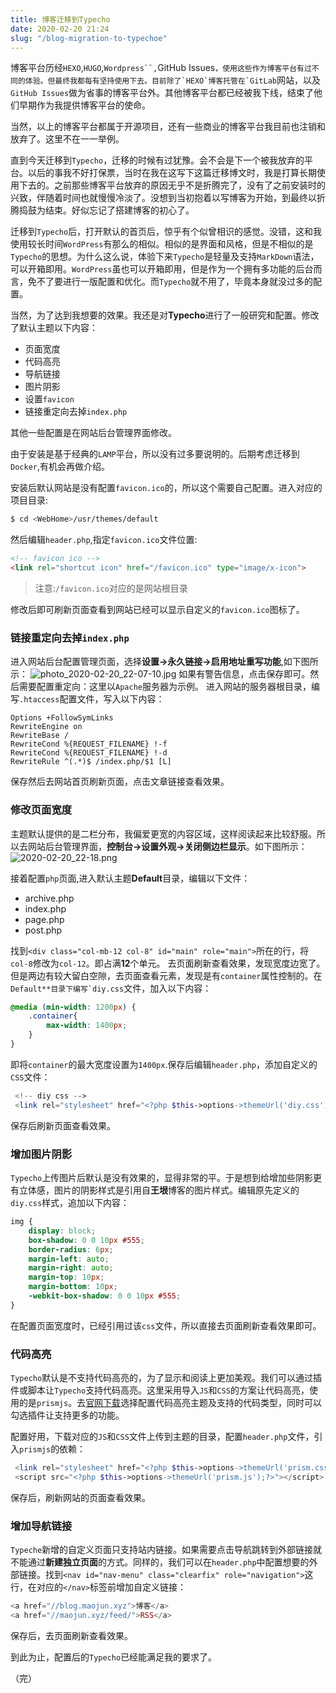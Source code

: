 ```yaml
---
title: 博客迁移到Typecho
date: 2020-02-20 21:24
slug: "/blog-migration-to-typechoe"
---
```


博客平台历经`HEXO`,`HUGO`,`Wordpress``,`GitHub Issues``，使用这些作为博客平台有过不同的体验。但最终我都每有坚持使用下去。目前除了`HEXO`博客托管在`GitLab``网站，以及`GitHub Issues`做为省事的博客平台外。其他博客平台都已经被我下线，结束了他们早期作为我提供博客平台的使命。

当然，以上的博客平台都属于开源项目，还有一些商业的博客平台我目前也注销和放弃了。这里不在一一举例。

直到今天迁移到`Typecho`，迁移的时候有过犹豫。会不会是下一个被我放弃的平台。以后的事我不好打保票，当时在我在这写下这篇迁移博文时，我是打算长期使用下去的。之前那些博客平台放弃的原因无乎不是折腾完了，没有了之前安装时的兴致，伴随着时间也就慢慢冷淡了。没想到当初抱着以写博客为开始，到最终以折腾捣鼓为结束。好似忘记了搭建博客的初心了。

迁移到`Typecho`后，打开默认的首页后，惊乎有个似曾相识的感觉。没错，这和我使用较长时间`WordPress`有那么的相似。相似的是界面和风格，但是不相似的是`Typecho`的思想。为什么这么说，体验下来`Typecho`是轻量及支持`MarkDown`语法，可以开箱即用。`WordPress`虽也可以开箱即用，但是作为一个拥有多功能的后台而言，免不了要进行一版配置和优化。而`Typecho`就不用了，毕竟本身就没过多的配置。

当然，为了达到我想要的效果。我还是对**Typecho**进行了一般研究和配置。修改了默认主题以下内容：
- 页面宽度
- 代码高亮
- 导航链接
- 图片阴影
- 设置`favicon`
- 链接重定向去掉`index.php`

其他一些配置是在网站后台管理界面修改。

由于安装是基于经典的`LAMP`平台，所以没有过多要说明的。后期考虑迁移到`Docker`,有机会再做介绍。

安装后默认网站是没有配置`favicon.ico`的，所以这个需要自己配置。进入对应的项目目录:
```bash
$ cd <WebHome>/usr/themes/default
```
然后编辑`header.php`,指定`favicon.ico`文件位置:
```html
<!-- favicon ico -->
<link rel="shortcut icon" href="/favicon.ico" type="image/x-icon">
```
> 注意:`/favicon.ico`对应的是网站根目录

修改后即可刷新页面查看到网站已经可以显示自定义的`favicon.ico`图标了。

### 链接重定向去掉`index.php`
进入网站后台配置管理页面，选择**设置->永久链接->启用地址重写功能**,如下图所示：
![photo_2020-02-20_22-07-10.jpg][1]
如果有警告信息，点击保存即可。然后需要配置重定向：这里以`Apache`服务器为示例。
进入网站的服务器根目录，编写`.htaccess`配置文件，写入以下内容：

```.htaccess
Options +FollowSymLinks
RewriteEngine on
RewriteBase /
RewriteCond %{REQUEST_FILENAME} !-f
RewriteCond %{REQUEST_FILENAME} !-d
RewriteRule ^(.*)$ /index.php/$1 [L]
```
保存然后去网站首页刷新页面，点击文章链接查看效果。


### 修改页面宽度

主题默认提供的是二栏分布，我偏爱更宽的内容区域，这样阅读起来比较舒服。所以去网站后台管理界面，**控制台->设置外观->关闭侧边栏显示**。如下图所示：
![2020-02-20_22-18.png][2]

接着配置`php`页面,进入默认主题**Default**目录，编辑以下文件：
- archive.php
- index.php
- page.php
- post.php

找到`<div class="col-mb-12 col-8" id="main" role="main">`所在的行，将`col-8`修改为`col-12`。即占满**12**个单元。
去页面刷新查看效果，发现宽度边宽了。但是两边有较大留白空隙，去页面查看元素，发现是有`container`属性控制的。在``Default**目录下编写`diy.css``文件，加入以下内容：
```css
@media (min-width: 1200px) {
    .container{
        max-width: 1400px;
    }
}
```
即将`container`的最大宽度设置为`1400px`.保存后编辑`header.php`，添加自定义的`CSS`文件：
```php
 <!-- diy css -->
 <link rel="stylesheet" href="<?php $this->options->themeUrl('diy.css'); ?>">
```
保存后刷新页面查看效果。

### 增加图片阴影
`Typecho`上传图片后默认是没有效果的，显得非常的平。于是想到给增加些阴影更有立体感，图片的阴影样式是引用自**王垠**博客的图片样式。编辑原先定义的`diy.css`样式，追加以下内容：
```css
img {
    display: block;
    box-shadow: 0 0 10px #555;
    border-radius: 6px;
    margin-left: auto;
    margin-right: auto;
    margin-top: 10px;
    margin-bottom: 10px;
    -webkit-box-shadow: 0 0 10px #555;
}
```
在配置页面宽度时，已经引用过该`css`文件，所以直接去页面刷新查看效果即可。

### 代码高亮
`Typecho`默认是不支持代码高亮的，为了显示和阅读上更加美观。我们可以通过插件或脚本让`Typecho`支持代码高亮。这里采用导入`JS`和`CSS`的方案让代码高亮，使用的是`prismjs`。去[官网下载](https://prismjs.com/)选择配置代码高亮主题及支持的代码类型，同时可以勾选插件让支持更多的功能。

配置好用，下载对应的`JS`和`CSS`文件上传到主题的目录，配置`header.php`文件，引入`prismjs`的依赖：
```php
 <link rel="stylesheet" href="<?php $this->options->themeUrl('prism.css'); ?>">
 <script src="<?php $this->options->themeUrl('prism.js');?>"></script>
```
保存后，刷新网站的页面查看效果。

### 增加导航链接
`Typeche`新增的自定义页面只支持站内链接。如果需要点击导航跳转到外部链接就不能通过**新建独立页面**的方式。同样的，我们可以在`header.php`中配置想要的外部链接。找到`<nav id="nav-menu" class="clearfix" role="navigation">`这行，在对应的`</nav>`标签前增加自定义链接：
```php
<a href="//blog.maojun.xyz">博客</a>
<a href="//maojun.xyz/feed/">RSS</a>
```
保存后，去页面刷新查看效果。

到此为止，配置后的`Typecho`已经能满足我的要求了。

（完）

  [1]: https://maojun.xyz/usr/uploads/2020/02/2725028503.jpg
  [2]: https://maojun.xyz/usr/uploads/2020/02/3677846693.png
